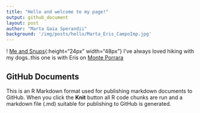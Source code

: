 ```yaml
---
title: "Hello and welcome to my page!"
output: github_document
layout: post
author: "Marta Gaia Sperandii"
background: '/img/posts/hello/Marta_Eris_CampoImp.jpg'
---
```



! [Me and Snups](/img/Marta_Eris_CampoImp.jpg){:height="24px" width="48px"}
I've always loved hiking with my dogs..this one is with Eris on [Monte Porrara](https://www.parcomajella.it/Monte-Porrara.htm)

## GitHub Documents

This is an R Markdown format used for publishing markdown documents to GitHub. When you click the **Knit** button all R code chunks are run and a markdown file (.md) suitable for publishing to GitHub is generated.

